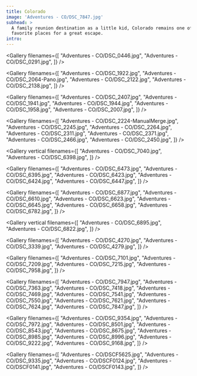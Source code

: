 ```yaml
---
title: Colorado
image: 'Adventures - CO/DSC_7847.jpg'
subhead: >
  A family reunion destination as a little kid, Colorado remains one of my
  favorite places for a great escape.
intro:
---
```


<Gallery filenames={[
  "Adventures - CO/DSC_0446.jpg",
  "Adventures - CO/DSC_0291.jpg",
]} />

<Photo filename="Adventures - CO/DSC_1809.jpg" />

<Gallery filenames={[
  "Adventures - CO/DSC_1922.jpg",
  "Adventures - CO/DSC_2064-Pano.jpg",
  "Adventures - CO/DSC_2122.jpg",
  "Adventures - CO/DSC_2138.jpg",
]} />

<Gallery filenames={[
  "Adventures - CO/DSC_2407.jpg",
  "Adventures - CO/DSC_1941.jpg",
  "Adventures - CO/DSC_1944.jpg",
  "Adventures - CO/DSC_1958.jpg",
  "Adventures - CO/DSC_2007.jpg",
]} />

<Gallery filenames={[
  "Adventures - CO/DSC_2224-ManualMerge.jpg",
  "Adventures - CO/DSC_2245.jpg",
  "Adventures - CO/DSC_2264.jpg",
  "Adventures - CO/DSC_2311.jpg",
  "Adventures - CO/DSC_2371.jpg",
  "Adventures - CO/DSC_2466.jpg",
  "Adventures - CO/DSC_2450.jpg",
]} />

<Photo filename="Adventures - CO/DSC_2446.jpg" />

<Gallery vertical filenames={[
  "Adventures - CO/DSC_7040.jpg",
  "Adventures - CO/DSC_6398.jpg",
]} />

<Gallery filenames={[
  "Adventures - CO/DSC_6473.jpg",
  "Adventures - CO/DSC_6395.jpg",
  "Adventures - CO/DSC_6423.jpg",
  "Adventures - CO/DSC_6424.jpg",
  "Adventures - CO/DSC_6447.jpg",
]} />

<Photo filename="Adventures - CO/DSC_6451.jpg" />

<Gallery filenames={[
  "Adventures - CO/DSC_6877.jpg",
  "Adventures - CO/DSC_6610.jpg",
  "Adventures - CO/DSC_6623.jpg",
  "Adventures - CO/DSC_6645.jpg",
  "Adventures - CO/DSC_6658.jpg",
  "Adventures - CO/DSC_6782.jpg",
]} />

<Gallery vertical filenames={[
  "Adventures - CO/DSC_6895.jpg",
  "Adventures - CO/DSC_6822.jpg",
]} />

<Gallery filenames={[
  "Adventures - CO/DSC_4270.jpg",
  "Adventures - CO/DSC_3339.jpg",
  "Adventures - CO/DSC_4279.jpg",
]} />

<Gallery filenames={[
  "Adventures - CO/DSC_7101.jpg",
  "Adventures - CO/DSC_7209.jpg",
  "Adventures - CO/DSC_7215.jpg",
  "Adventures - CO/DSC_7958.jpg",
]} />

<Gallery filenames={[
  "Adventures - CO/DSC_7947.jpg",
  "Adventures - CO/DSC_7363.jpg",
  "Adventures - CO/DSC_7418.jpg",
  "Adventures - CO/DSC_7469.jpg",
  "Adventures - CO/DSC_7541.jpg",
  "Adventures - CO/DSC_7550.jpg",
  "Adventures - CO/DSC_7621.jpg",
  "Adventures - CO/DSC_7624.jpg",
  "Adventures - CO/DSC_7847.jpg",
]} />

<Photo filename="Adventures - CO/DSC_8215.jpg" />

<Gallery filenames={[
  "Adventures - CO/DSC_9354.jpg",
  "Adventures - CO/DSC_7972.jpg",
  "Adventures - CO/DSC_8501.jpg",
  "Adventures - CO/DSC_8543.jpg",
  "Adventures - CO/DSC_8675.jpg",
  "Adventures - CO/DSC_8985.jpg",
  "Adventures - CO/DSC_8996.jpg",
  "Adventures - CO/DSC_9222.jpg",
  "Adventures - CO/DSC_9168.jpg",
]} />

<Photo filename="Adventures - CO/DSC_8997.jpg" />

<Gallery filenames={[
  "Adventures - CO/DSCF5625.jpg",
  "Adventures - CO/DSC_9335.jpg",
  "Adventures - CO/DSCF0124.jpg",
  "Adventures - CO/DSCF0141.jpg",
  "Adventures - CO/DSCF0143.jpg",
]} />
